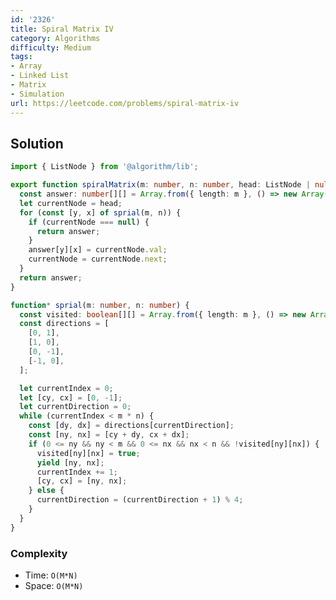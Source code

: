 ```yaml
---
id: '2326'
title: Spiral Matrix IV
category: Algorithms
difficulty: Medium
tags:
- Array
- Linked List
- Matrix
- Simulation
url: https://leetcode.com/problems/spiral-matrix-iv
---
```


## Solution

```typescript filename="solution.ts" copy
import { ListNode } from '@algorithm/lib';

export function spiralMatrix(m: number, n: number, head: ListNode | null): number[][] {
  const answer: number[][] = Array.from({ length: m }, () => new Array(n).fill(-1));
  let currentNode = head;
  for (const [y, x] of sprial(m, n)) {
    if (currentNode === null) {
      return answer;
    }
    answer[y][x] = currentNode.val;
    currentNode = currentNode.next;
  }
  return answer;
}

function* sprial(m: number, n: number) {
  const visited: boolean[][] = Array.from({ length: m }, () => new Array(n).fill(false));
  const directions = [
    [0, 1],
    [1, 0],
    [0, -1],
    [-1, 0],
  ];

  let currentIndex = 0;
  let [cy, cx] = [0, -1];
  let currentDirection = 0;
  while (currentIndex < m * n) {
    const [dy, dx] = directions[currentDirection];
    const [ny, nx] = [cy + dy, cx + dx];
    if (0 <= ny && ny < m && 0 <= nx && nx < n && !visited[ny][nx]) {
      visited[ny][nx] = true;
      yield [ny, nx];
      currentIndex += 1;
      [cy, cx] = [ny, nx];
    } else {
      currentDirection = (currentDirection + 1) % 4;
    }
  }
}
```

### Complexity

- Time: `O(M*N)`
- Space: `O(M*N)`

